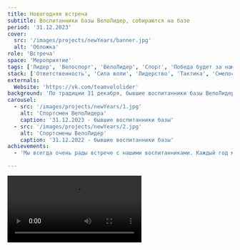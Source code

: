 ```yaml
---
title: Новогодняя встреча
subtitle: Воспитанники базы ВелоЛидер, собираются на базе
period: '31.12.2023'
cover:
  src: '/images/projects/newYears/banner.jpg'
  alt: 'Обложка'
role: 'Встреча'
space: 'Мероприятие'
tags: ['Лидер', 'Велоспорт', 'ВелоЛидер', 'Спорт', 'Победа будет за нами']
stack: ['Ответственность', 'Сила воли', 'Лидерство', 'Тактика', 'Смелость']
externals:
  Website: 'https://vk.com/teamvelolider'
background: 'По традиции 31 декабря, бывшие воспитанники базы ВелоЛидер, собираются на базе и играют в новогодний футбол'
carousel:
  - src: '/images/projects/newYears/1.jpg'
    alt: 'Спортсмен ВелоЛидера'
    caption: '31.12.2023 - бывшие воспитанники базы'
  - src: '/images/projects/newYears/2.jpg'
    alt: 'Спортсмены ВелоЛидер'
    caption: '31.12.2022 - бывшие воспитанники базы'
achievements:
  - 'Мы всегда очень рады встрече с нашими воспитанниками. Каждый год мы встречаемся и устраиваем командный матч в футбол'

---
```



<Video
  src="/images/projects/newYears/video.mp4"
  alt="Video of the highlights flow in Lazy"
  thumbnail="/images/projects/newYears/thumbnail.jpg"
/>

